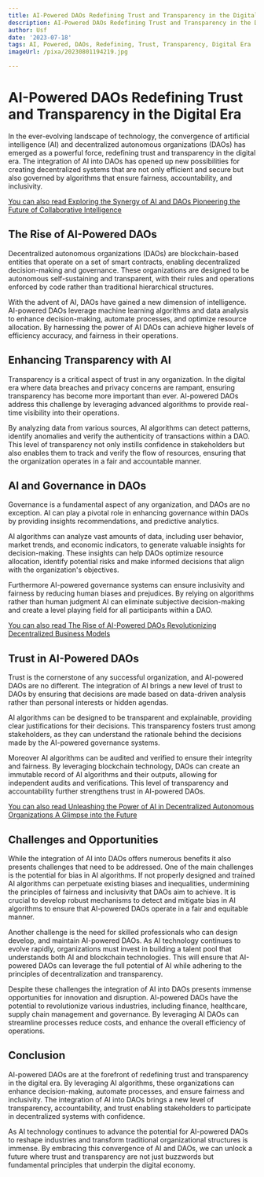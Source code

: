 ```yaml
---
title: AI-Powered DAOs Redefining Trust and Transparency in the Digital Era
description: AI-Powered DAOs Redefining Trust and Transparency in the Digital Era
author: Usf
date: '2023-07-18'
tags: AI, Powered, DAOs, Redefining, Trust, Transparency, Digital Era
imageUrl: /pixa/20230801194219.jpg

---
```

# AI-Powered DAOs Redefining Trust and Transparency  in the  Digital Era

In the ever-evolving landscape of technology, the convergence of artificial intelligence (AI) and  decentralized autonomous organizations (DAOs) has emerged as a powerful force, redefining trust and transparency in the digital era. The integration of AI into DAOs has opened up new possibilities for creating decentralized  systems that are not only efficient and secure  but also governed by algorithms that ensure fairness, accountability, and inclusivity.

[You can also read Exploring the Synergy of AI and DAOs Pioneering the Future of Collaborative Intelligence](Exploring%20the%20Synergy%20of%20AI%20and%20DAOs%20Pioneering%20the%20Future%20of%20Collaborative%20Intelligence)


## The Rise of AI-Powered DAOs

Decentralized autonomous organizations (DAOs) are blockchain-based entities that operate  on a set of  smart  contracts, enabling decentralized decision-making and governance. These organizations are designed  to be autonomous  self-sustaining and transparent, with  their  rules and operations enforced  by code  rather than traditional hierarchical structures.

With the advent of AI,  DAOs  have gained a new dimension of intelligence. AI-powered DAOs leverage machine learning algorithms and data analysis to enhance decision-making, automate processes, and optimize resource allocation. By harnessing the power of AI DAOs can  achieve higher levels of efficiency accuracy, and fairness in their operations.

## Enhancing Transparency with AI

Transparency is a critical aspect  of trust in any organization. In the digital era  where data  breaches and privacy concerns are rampant,  ensuring transparency  has become more important than ever. AI-powered  DAOs address this challenge by leveraging  advanced algorithms to provide real-time visibility into their operations.

By analyzing data from various sources, AI algorithms  can detect patterns,  identify anomalies  and verify the authenticity of transactions within  a DAO. This level of transparency not only instills confidence in stakeholders but also enables them to track and  verify the flow  of resources, ensuring that the organization operates  in a fair and accountable  manner.

## AI and Governance in DAOs

Governance is a fundamental aspect  of any organization, and  DAOs are  no exception. AI can play a pivotal role in enhancing governance within DAOs by providing  insights recommendations, and predictive analytics.

AI algorithms can analyze vast amounts of data, including user behavior, market trends, and economic indicators, to  generate valuable insights for decision-making. These insights  can help DAOs optimize resource allocation, identify potential risks and make informed decisions that align with the organization's objectives.

Furthermore AI-powered governance  systems can ensure inclusivity and fairness by reducing human  biases  and prejudices. By relying on algorithms  rather  than human judgment AI can eliminate subjective decision-making and  create a level playing field for all participants within a DAO.

[You can also read The Rise of AI-Powered DAOs Revolutionizing Decentralized Business Models](The%20Rise%20of%20AI-Powered%20DAOs%20Revolutionizing%20Decentralized%20Business%20Models)


## Trust in AI-Powered DAOs

Trust is the cornerstone of any successful organization, and AI-powered DAOs  are no different. The integration of AI brings a new level of trust to DAOs  by ensuring that decisions are made based on data-driven analysis rather than personal interests or hidden agendas.

AI algorithms can be designed to be transparent and explainable,  providing clear justifications for their decisions. This transparency fosters trust among  stakeholders, as  they can understand  the rationale behind the decisions made by the AI-powered governance systems.

Moreover AI algorithms can be audited and verified to  ensure their integrity  and fairness. By leveraging blockchain technology, DAOs can create an immutable record of AI algorithms and their outputs, allowing for independent audits and verifications. This level of  transparency and accountability further strengthens trust in AI-powered  DAOs.

[You can also read Unleashing the Power of AI in Decentralized Autonomous Organizations A Glimpse into the Future](Unleashing%20the%20Power%20of%20AI%20in%20Decentralized%20Autonomous%20Organizations%20A%20Glimpse%20into%20the%20Future)


## Challenges and Opportunities

While the  integration  of AI into DAOs offers numerous benefits it also presents  challenges that  need to be addressed. One of the main challenges is the potential for bias in AI  algorithms. If  not properly designed and trained AI algorithms can perpetuate existing  biases and inequalities, undermining the principles of fairness  and inclusivity  that DAOs aim to achieve. It is crucial to  develop  robust mechanisms to detect  and  mitigate bias in AI algorithms to ensure  that AI-powered DAOs operate  in a fair and equitable manner.

Another  challenge  is  the need for skilled professionals who can  design develop, and maintain AI-powered DAOs. As AI technology continues  to evolve rapidly, organizations  must invest in building a  talent pool that understands both AI and blockchain technologies. This will ensure that AI-powered DAOs can leverage the full potential of  AI while adhering to the principles of decentralization and transparency.

Despite these  challenges the integration of AI  into DAOs presents immense opportunities for innovation and disruption. AI-powered DAOs have the potential to revolutionize various industries, including finance, healthcare,  supply chain management and governance. By leveraging AI DAOs can streamline processes  reduce costs, and enhance the overall efficiency of operations.

## Conclusion

AI-powered DAOs are at  the forefront of redefining trust and transparency in the digital  era. By leveraging AI algorithms, these organizations can enhance decision-making, automate processes, and ensure fairness and inclusivity. The integration of AI  into DAOs brings a new level of transparency, accountability, and trust enabling stakeholders to participate in decentralized systems with confidence.

As AI  technology continues to advance the potential for AI-powered DAOs to reshape industries and transform traditional organizational structures is immense. By embracing this convergence of AI  and DAOs, we can unlock a future where trust and transparency are not just buzzwords but fundamental principles that underpin the digital economy.